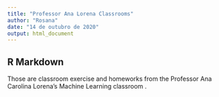 ---
title: "Professor Ana Lorena Classrooms"
author: "Rosana"
date: "14 de outubro de 2020"
output: html_document
---


## R Markdown
Those are classroom exercise and homeworks from the Professor Ana Carolina Lorena's Machine Learning classroom .


